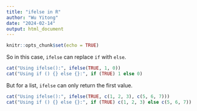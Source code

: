 ```yaml
---
title: "ifelse in R"
author: "Wu Yitong"
date: "2024-02-14"
output: html_document
---
```


```r
knitr::opts_chunk$set(echo = TRUE)
```

So in this case, `ifelse` can replace `if` with `else`.
```r
cat("Using ifelse():", ifelse(TRUE, 1, 0))
cat("Using if () {} else {}:", if (TRUE) 1 else 0)
```

But for a list, `ifelse` can only return the first value.
```r
cat("Using ifelse():", ifelse(TRUE, c(1, 2, 3), c(5, 6, 7)))
cat("Using if () {} else {}:", if (TRUE) c(1, 2, 3) else c(5, 6, 7))
```
